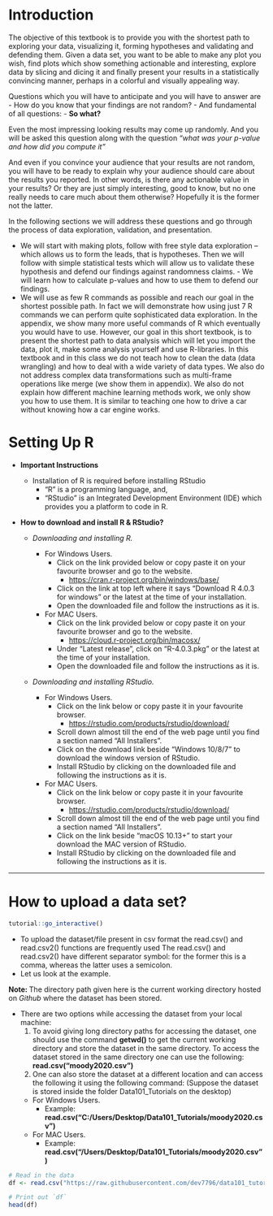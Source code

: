 # Introduction {#intro}





<!-- You can label chapter and section titles using `{#label}` after them, e.g., we can reference Chapter \@ref(intro). If you do not manually label them, there will be automatic labels anyway, e.g., Chapter \@ref(methods). -->

<!-- Figures and tables with captions will be placed in `figure` and `table` environments, respectively. -->


<!-- ```{r nice-fig, fig.cap='Here is a nice figure!', out.width='80%', fig.asp=.75, fig.align='center'} -->
<!-- par(mar = c(4, 4, .1, .1)) -->
<!-- plot(pressure, type = 'b', pch = 19) -->
<!-- ``` -->

<!-- Reference a figure by its code chunk label with the `fig:` prefix, e.g., see Figure \@ref(fig:nice-fig). Similarly, you can reference tables generated from `knitr::kable()`, e.g., see Table \@ref(tab:nice-tab). -->

<!-- ```{r nice-tab, tidy=FALSE} -->
<!-- knitr::kable( -->
<!--   head(iris, 20), caption = 'Here is a nice table!', -->
<!--   booktabs = TRUE -->
<!-- ) -->
<!-- ``` -->

<!-- You can write citations, too. For example, we are using the **bookdown** package [@R-bookdown] in this sample book, which was built on top of R Markdown and **knitr** [@xie2015]. -->



The objective of this textbook is to provide you with the shortest path to exploring your data, visualizing it, forming hypotheses and validating and defending them. Given a data set, you want to be able to make any plot you wish, find plots which show something actionable and interesting, explore data by slicing and dicing it and finally present your results in a statistically convincing manner, perhaps in a colorful and visually appealing way.

Questions which you will have to anticipate and you will have to answer are
- How do you know that your findings are not random?
- And fundamental of all questions:
- **So what?**

Even the most impressing looking results may come up randomly. And you will be asked this question along with the question *“what was your p-value and how did you compute it”*

And even if you convince your audience that your results are not random, you will have to be ready to explain why your audience should care about the results you reported. In other words, is there any actionable value in your results? Or they are just simply interesting, good to know, but no one really needs to care much about them otherwise? Hopefully it is the former not the latter.


In the following sections we will address these questions and go through the process of data exploration, validation, and presentation.

- We will start with making plots, follow with free style data exploration – which allows us to form the leads, that is hypotheses. Then we will follow with simple statistical tests which will allow us to validate these hypothesis and defend our findings against randomness claims. - We will learn how to calculate p-values and how to use them to defend our findings. 
- We will use as few R commands as possible and reach our goal in the shortest possible path. In fact we will demonstrate how using just 7 R commands we can perform quite sophisticated data exploration.  In the appendix, we show many more useful commands of R which eventually you would have to use. However, our goal in this short textbook, is to present the  shortest path to data analysis which will let you import the data, plot it, make some analysis yourself and use R-libraries.  In this textbook and in this class we do not teach how to clean the data (data wrangling) and how to deal with a wide variety of data types. We also do not address complex data transformations such as multi-frame operations like merge (we show them in appendix).  We also do not explain how different machine learning methods work, we only show you how to use them. It is similar to teaching one how to drive a car without knowing how a car engine works.

# Setting Up R 

- **Important Instructions**
  - Installation of R is required before installing RStudio
    - "R” is a programming language, and,
    - “RStudio” is an Integrated Development Environment (IDE) which provides you a platform to code in R.

- __How to download and install R & RStudio?__

  - _Downloading and installing R._

    - For Windows Users.
      - Click on the link provided below or copy paste it on your favourite browser and go to the website.
          - [https://cran.r-project.org/bin/windows/base/](https://cran.r-project.org/bin/windows/base/)
      - Click on the link at top left where it says “Download R 4.0.3 for windows” or the latest at the time of your installation.
      - Open the downloaded file and follow the instructions as it is.

    - For MAC Users.
      - Click on the link provided below or copy paste it on your favourite browser and go to the website.
          - [https://cloud.r-project.org/bin/macosx/](https://cloud.r-project.org/bin/macosx/)
      - Under “Latest release”, click on “R-4.0.3.pkg” or the latest at the time of your installation.
      - Open the downloaded file and follow the instructions as it is.
      
 
  - _Downloading and installing RStudio._
  
    - For Windows Users.
      - Click on the link below or copy paste it in your favourite browser.
          - [https://rstudio.com/products/rstudio/download/](https://rstudio.com/products/rstudio/download/)
      - Scroll down almost till the end of the web page until you find a section named “All Installers”.
      - Click on the download link beside “Windows 10/8/7” to download the windows version of RStudio.
      - Install RStudio by clicking on the downloaded file and following the instructions as it is.

    - For MAC Users.
      - Click on the link below or copy paste it in your favourite browser.
          - [https://rstudio.com/products/rstudio/download/](https://rstudio.com/products/rstudio/download/)
      - Scroll down almost till the end of the web page until you find a section named “All Installers”.
      - Click on the link beside “macOS 10.13+” to start your download the MAC version of RStudio.
      - Install RStudio by clicking on the downloaded file and following the instructions as it is.

---

# How to upload a data set?
<script src="files/js/dcl.js"></script>
```r
tutorial::go_interactive()

```

 - To upload the dataset/file present in csv format the read.csv() and read.csv2() functions are frequently used The read.csv() and read.csv2() have different separator symbol: for the former this is a comma, whereas the latter uses a semicolon.
 - Let us look at the example.
 
 **Note: **
The directory path given here is the current working directory hosted on *Github* where the dataset has been stored. 

- There are two options while accessing the dataset from your local machine:
  1. To avoid giving long directory paths for accessing the dataset, one should use the command **getwd()** to get the current working directory and store the dataset in the same directory. To access the dataset stored in the same directory one can use the following: **read.csv("moody2020.csv")**
  2. One can also store the dataset at a different location and can access the following it using the following command: (Suppose the dataset is stored inside the folder Data101_Tutorials on the desktop)
    - For Windows Users.
      - Example: **read.csv("C:/Users/Desktop/Data101_Tutorials/moody2020.csv")**

    - For MAC Users.
      - Example: **read.csv("/Users/Desktop/Data101_Tutorials/moody2020.csv")**
          
 
```r

# Read in the data
df <- read.csv("https://raw.githubusercontent.com/dev7796/data101_tutorial/main/files/dataset/moody2020b.csv")

# Print out `df`
head(df)
```

  
